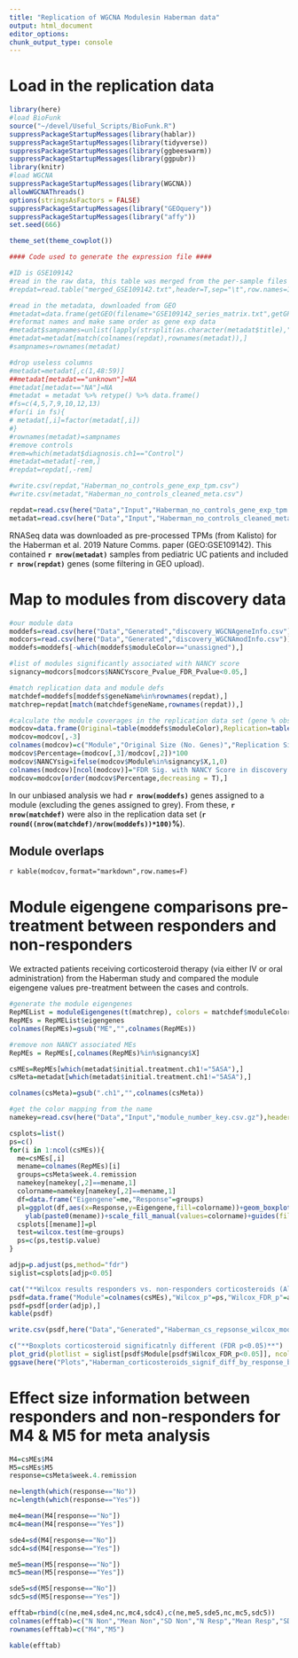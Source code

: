 ```yaml
---
title: "Replication of WGCNA Modulesin Haberman data"
output: html_document
editor_options: 
chunk_output_type: console
---
```


# Load in the replication data

```r
library(here)
#load BioFunk
source("~/devel/Useful_Scripts/BioFunk.R")
suppressPackageStartupMessages(library(hablar))
suppressPackageStartupMessages(library(tidyverse))
suppressPackageStartupMessages(library(ggbeeswarm))
suppressPackageStartupMessages(library(ggpubr))
library(knitr)
#load WGCNA
suppressPackageStartupMessages(library(WGCNA))
allowWGCNAThreads()
options(stringsAsFactors = FALSE)
suppressPackageStartupMessages(library("GEOquery"))
suppressPackageStartupMessages(library("affy"))
set.seed(666)

theme_set(theme_cowplot())

#### Code used to generate the expression file ####

#ID is GSE109142
#read in the raw data, this table was merged from the per-sample files on the GEO website
#repdat=read.table("merged_GSE109142.txt",header=T,sep="\t",row.names=1)

#read in the metadata, downloaded from GEO
#metadat=data.frame(getGEO(filename="GSE109142_series_matrix.txt",getGPL = F))
#reformat names and make same order as gene exp data
#metadat$sampnames=unlist(lapply(strsplit(as.character(metadat$title)," "),"[[",1))
#metadat=metadat[match(colnames(repdat),rownames(metadat)),]
#sampnames=rownames(metadat)

#drop useless columns
#metadat=metadat[,c(1,48:59)]
##metadat[metadat=="unknown"]=NA
#metadat[metadat=="NA"]=NA
#metadat = metadat %>% retype() %>% data.frame()
#fs=c(4,5,7,9,10,12,13)
#for(i in fs){
# metadat[,i]=factor(metadat[,i])
#}
#rownames(metadat)=sampnames
#remove controls
#rem=which(metadat$diagnosis.ch1=="Control")
#metadat=metadat[-rem,]
#repdat=repdat[,-rem]

#write.csv(repdat,"Haberman_no_controls_gene_exp_tpm.csv")
#write.csv(metadat,"Haberman_no_controls_cleaned_meta.csv")

repdat=read.csv(here("Data","Input","Haberman_no_controls_gene_exp_tpm.csv.gz"),row.names = 1)
metadat=read.csv(here("Data","Input","Haberman_no_controls_cleaned_meta.csv.gz"),row.names = 1)

```

RNASeq data was downloaded as pre-processed TPMs (from Kalisto) for the Haberman et al. 2019 Nature Comms. paper (GEO:GSE109142).
This contained **`r nrow(metadat)`** samples from pediatric UC patients and included **`r nrow(repdat)`** genes (some filtering in GEO upload).

# Map to modules from discovery data

```r
#our module data
moddefs=read.csv(here("Data","Generated","discovery_WGCNAgeneInfo.csv"))
modcors=read.csv(here("Data","Generated","discovery_WGCNAmodInfo.csv"))
moddefs=moddefs[-which(moddefs$moduleColor=="unassigned"),]

#list of modules significantly associated with NANCY score
signancy=modcors[modcors$NANCYscore_Pvalue_FDR_Pvalue<0.05,]

#match replication data and module defs
matchdef=moddefs[moddefs$geneName%in%rownames(repdat),]
matchrep=repdat[match(matchdef$geneName,rownames(repdat)),]

#calculate the module coverages in the replication data set (gene % observed)
modcov=data.frame(Original=table(moddefs$moduleColor),Replication=table(matchdef$moduleColor))
modcov=modcov[,-3]
colnames(modcov)=c("Module","Original Size (No. Genes)","Replication Size (No. Genes)")
modcov$Percentage=(modcov[,3]/modcov[,2])*100
modcov$NANCYsig=ifelse(modcov$Module%in%signancy$X,1,0)
colnames(modcov)[ncol(modcov)]="FDR Sig. with NANCY Score in discovery cohort."
modcov=modcov[order(modcov$Percentage,decreasing = T),]

```

In our unbiased analysis we had **`r nrow(moddefs)`** genes assigned to a module (excluding the genes assigned to grey).
From these, **`r nrow(matchdef)`** were also in the replication data set (**`r round((nrow(matchdef)/nrow(moddefs))*100)`%**).

## Module overlaps

`r kable(modcov,format="markdown",row.names=F)`

# Module eigengene comparisons pre-treatment between responders and non-responders

We extracted patients receiving corticosteroid therapy (via either IV or oral administration) from the Haberman study and compared the module eigengene values pre-treatment between the cases and controls. 

```r
#generate the module eigengenes
RepMEList = moduleEigengenes(t(matchrep), colors = matchdef$moduleColor, excludeGrey = TRUE,)
RepMEs = RepMEList$eigengenes
colnames(RepMEs)=gsub("ME","",colnames(RepMEs))

#remove non NANCY associated MEs
RepMEs = RepMEs[,colnames(RepMEs)%in%signancy$X]

csMEs=RepMEs[which(metadat$initial.treatment.ch1!="5ASA"),]
csMeta=metadat[which(metadat$initial.treatment.ch1!="5ASA"),]

colnames(csMeta)=gsub(".ch1","",colnames(csMeta))

#get the color mapping from the name
namekey=read.csv(here("Data","Input","module_number_key.csv.gz"),header=F)

csplots=list()
ps=c()
for(i in 1:ncol(csMEs)){
  me=csMEs[,i]
  mename=colnames(RepMEs)[i]
  groups=csMeta$week.4.remission
  namekey[namekey[,2]==mename,1]
  colorname=namekey[namekey[,2]==mename,1]
  df=data.frame("Eigengene"=me,"Response"=groups)
  pl=ggplot(df,aes(x=Response,y=Eigengene,fill=colorname))+geom_boxplot()+geom_quasirandom()+
    ylab(paste0(mename))+scale_fill_manual(values=colorname)+guides(fill=F)
  csplots[[mename]]=pl
  test=wilcox.test(me~groups)
  ps=c(ps,test$p.value)
}

adjp=p.adjust(ps,method="fdr")
siglist=csplots[adjp<0.05]

cat("**Wilcox results responders vs. non-responders corticosteroids (All)**")
psdf=data.frame("Module"=colnames(csMEs),"Wilcox_p"=ps,"Wilcox_FDR_p"=adjp)
psdf=psdf[order(adjp),]
kable(psdf)

write.csv(psdf,here("Data","Generated","Haberman_cs_repsonse_wilcox_module_eigengenes.csv"))

c("**Boxplots corticosteroid significatnly different (FDR p<0.05)**")
plot_grid(plotlist = siglist[psdf$Module[psdf$Wilcox_FDR_p<0.05]], ncol=3)
ggsave(here("Plots","Haberman_corticosteroids_signif_diff_by_response_boxplots.pdf"),width=10,height=15)

```

# Effect size information between responders and non-responders for M4 & M5 for meta analysis

```r

M4=csMEs$M4
M5=csMEs$M5
response=csMeta$week.4.remission

ne=length(which(response=="No"))
nc=length(which(response=="Yes"))

me4=mean(M4[response=="No"])
mc4=mean(M4[response=="Yes"])

sde4=sd(M4[response=="No"])
sdc4=sd(M4[response=="Yes"])

me5=mean(M5[response=="No"])
mc5=mean(M5[response=="Yes"])

sde5=sd(M5[response=="No"])
sdc5=sd(M5[response=="Yes"])

efftab=rbind(c(ne,me4,sde4,nc,mc4,sdc4),c(ne,me5,sde5,nc,mc5,sdc5))
colnames(efftab)=c("N Non","Mean Non","SD Non","N Resp","Mean Resp","SD Resp")
rownames(efftab)=c("M4","M5")

kable(efftab)

```
